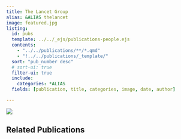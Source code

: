 ```yaml
---
title: The Lancet Group
alias: &ALIAS thelancet
image: featured.jpg
listing:
  id: pubs
  template: ../../_ejs/publications-people.ejs 
  contents: 
    - "../../publications/**/*.qmd"
    - "!../../publications/_template/"
  sort: "pub_number desc"
  # sort-ui: true
  filter-ui: true
  include:
    categories: *ALIAS
  fields: [publication, title, categories, image, date, author]

---
```

![](featured.jpg)

## Related Publications


:::{#pubs}
:::